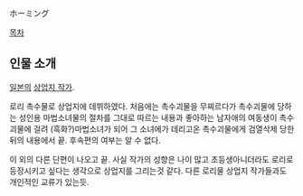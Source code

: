 ホーミング

[[목차]]

== 인물 소개 ==
[[일본]]의 [[상업지 작가]].

로리 촉수물로 상업지에 데뷔하였다. 처음에는 촉수괴물을 무찌르다가 촉수괴물에 당하는 성인용 마법소녀물의 절차를 그대로 따르는 내용과 좋아하는 남자애의 여동생이 촉수괴물에 걸려 (흑화?)마법소녀가 되어 그 소녀에가 데리고온 촉수괴물에게 검열삭제 당한뒤의 내용에서 끝. 후속편의 여부는 알 수 없다. 

이 외의 다른 단편이 나오고 끝. 사실 작가의 성향은 나이 많고 초등생아니더라도 로리로 등장시키고 싶다는 생각으로 상업지를 그리는것 같다. 다른 로리물 상업지 작가들과도 개인적인 교류가 있는듯.
